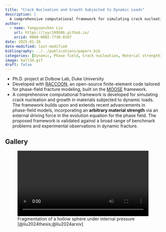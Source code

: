 ```yaml
---
title: "Crack Nucleation and Growth Subjected to Dynamic Loads"
description: |
  A comprehensive computational framework for simulating crack nucleation and growth in materials subjected to dynamic loads.
author:
  - name: Yangyuanchen Liu
    url: https://lyyc199586.github.io/
    orcid: 0000-0002-7730-8287
date: 2025-01-26
date-modified: last-modified
bibliography: ../../publications/papers.bib
categories: [Dynamic, Phase field, Crack nucleation, Material strength]
image: ball3d.gif
draft: false
---
```


- Ph.D. project at Dolbow Lab, Duke University
- Developed with [RACCOON](https://hugary1995.github.io/raccoon/), an open-source finite-element code tailored for phase-field fracture modeling, built on the [MOOSE](https://mooseframework.inl.gov/) framework.
- A comprehensive computational framework is developed for simulating crack nucleation and growth in materials subjected to dynamic loads. The framework  builds upon and extends recent advancements in phase-field models, incorporating an **arbitrary material strength** via an external driving force in the evolution equation for the phase field. The proposed framework  is validated against a broad range of benchmark problems and experimental observations in dynamic fracture.

## Gallery

![Fragmentation of a hollow sphere under internal pressure [@liu2024thesis;@liu2024arxiv]](./ball3d.mp4){width="100%"}